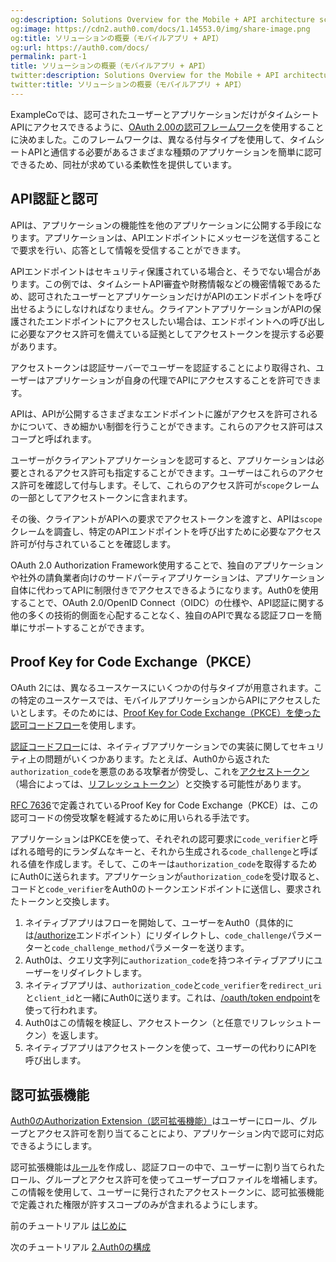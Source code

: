```yaml
---
og:description: Solutions Overview for the Mobile + API architecture scenario
og:image: https://cdn2.auth0.com/docs/1.14553.0/img/share-image.png
og:title: ソリューションの概要（モバイルアプリ + API）
og:url: https://auth0.com/docs/
permalink: part-1
title: ソリューションの概要（モバイルアプリ + API）
twitter:description: Solutions Overview for the Mobile + API architecture scenario
twitter:title: ソリューションの概要（モバイルアプリ + API）
---
```


ExampleCoでは、認可されたユーザーとアプリケーションだけがタイムシートAPIにアクセスできるように、[OAuth 2.00の認可フレームワーク](https://tools.ietf.org/html/rfc6749)を使用することに決めました。このフレームワークは、異なる付与タイプを使用して、タイムシートAPIと通信する必要があるさまざまな種類のアプリケーションを簡単に認可できるため、同社が求めている柔軟性を提供しています。

## API認証と認可

APIは、アプリケーションの機能性を他のアプリケーションに公開する手段になります。アプリケーションは、APIエンドポイントにメッセージを送信することで要求を行い、応答として情報を受信することができます。

APIエンドポイントはセキュリティ保護されている場合と、そうでない場合があります。この例では、タイムシートAPI審査や財務情報などの機密情報であるため、認可されたユーザーとアプリケーションだけがAPIのエンドポイントを呼び出せるようにしなければなりません。クライアントアプリケーションがAPIの保護されたエンドポイントにアクセスしたい場合は、エンドポイントへの呼び出しに必要なアクセス許可を備えている証拠としてアクセストークンを提示する必要があります。

アクセストークンは認証サーバーでユーザーを認証することにより取得され、ユーザーはアプリケーションが自身の代理でAPIにアクセスすることを許可できます。



APIは、APIが公開するさまざまなエンドポイントに誰がアクセスを許可されるかについて、きめ細かい制御を行うことができます。これらのアクセス許可はスコープと呼ばれます。

ユーザーがクライアントアプリケーションを認可すると、アプリケーションは必要とされるアクセス許可も指定することができます。ユーザーはこれらのアクセス許可を確認して付与します。そして、これらのアクセス許可が`scope`クレームの一部としてアクセストークンに含まれます。

その後、クライアントがAPIへの要求でアクセストークンを渡すと、APIは`scope`クレームを調査し、特定のAPIエンドポイントを呼び出すために必要なアクセス許可が付与されていることを確認します。



OAuth 2.0 Authorization Framework使用することで、独自のアプリケーションや社外の請負業者向けのサードパーティアプリケーションは、アプリケーション自体に代わってAPIに制限付きでアクセスできるようになります。Auth0を使用することで、OAuth 2.0/OpenID Connect（OIDC）の仕様や、API認証に関する他の多くの技術的側面を心配することなく、独自のAPIで異なる認証フローを簡単にサポートすることができます。



## Proof Key for Code Exchange（PKCE）

OAuth 2には、異なるユースケースにいくつかの付与タイプが用意されます。この特定のユースケースでは、モバイルアプリケーションからAPIにアクセスしたいとします。そのためには、[Proof Key for Code Exchange（PKCE）を使った認可コードフロー](/login/flows/authorization-code-flow-with-proof-key-for-code-exchange-pkce)を使用します。

[認証コードフロー](/login/flows/authorization-code-flow)には、ネイティブアプリケーションでの実装に関してセキュリティ上の問題がいくつかあります。たとえば、Auth0から返された`authorization_code`を悪意のある攻撃者が傍受し、これを[アクセストークン](/security/tokens/access-tokens)（場合によっては、[リフレッシュトークン](/security/tokens/refresh-tokens)）と交換する可能性があります。

[RFC 7636](https://tools.ietf.org/html/rfc7636)で定義されているProof Key for Code Exchange（PKCE）は、この認可コードの傍受攻撃を軽減するために用いられる手法です。

アプリケーションはPKCEを使って、それぞれの認可要求に`code_verifier`と呼ばれる暗号的にランダムなキーと、それから生成される`code_challenge`と呼ばれる値を作成します。そして、このキーは`authorization_code`を取得するためにAuth0に送られます。アプリケーションが`authorization_code`を受け取ると、コードと`code_verifier`をAuth0のトークンエンドポイントに送信し、要求されたトークンと交換します。



1. ネイティブアプリはフローを開始して、ユーザーをAuth0（具体的には[/authorize](/api/authentication#authorization-code-grant-pkce-)エンドポイント）にリダイレクトし、`code_challenge`パラメーターと`code_challenge_method`パラメーターを送ります。
2. Auth0は、クエリ文字列に`authorization_code`を持つネイティブアプリにユーザーをリダイレクトします。
3. ネイティブアプリは、`authorization_code`と`code_verifier`を`redirect_uri`と`client_id`と一緒にAuth0に送ります。これは、[/oauth/token endpoint](/api/authentication?http#authorization-code-pkce-)を使って行われます。
4. Auth0はこの情報を検証し、アクセストークン（と任意でリフレッシュトークン）を返します。
5. ネイティブアプリはアクセストークンを使って、ユーザーの代わりにAPIを呼び出します。



## 認可拡張機能

[Auth0のAuthorization Extension（認可拡張機能）](/extensions/authorization-extension)はユーザーにロール、グループとアクセス許可を割り当てることにより、アプリケーション内で認可に対応できるようにします。

認可拡張機能は[ルール](/rules)を作成し、認証フローの中で、ユーザーに割り当てられたロール、グループとアクセス許可を使ってユーザープロファイルを増補します。この情報を使用して、ユーザーに発行されたアクセストークンに、認可拡張機能で定義された権限が許すスコープのみが含まれるようにします。

前のチュートリアル [はじめに](/architecture-scenarios/mobile-api)

次のチュートリアル [2.Auth0の構成](/architecture-scenarios/mobile-api/part-2)